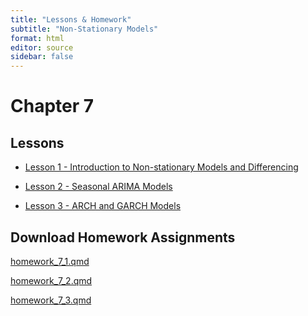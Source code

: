 ```yaml
---
title: "Lessons & Homework"
subtitle: "Non-Stationary Models"
format: html
editor: source
sidebar: false
---
```


# Chapter 7

::: {.callout-tip icon=false}

## Lessons

-   [Lesson 1 - Introduction to Non-stationary Models and Differencing](chapter_7_lesson_1.html)

-   [Lesson 2 - Seasonal ARIMA Models](chapter_7_lesson_2.html)

-   [Lesson 3 - ARCH and GARCH Models](chapter_7_lesson_3.html)

:::


::: {.callout-note icon=false}

## Download Homework Assignments

<!-- ## need to update href link to correct files when we get them -->


<a href="https://byuistats.github.io/timeseries/homework/homework_7_1.qmd.qmd" download="homework_7_1.qmd"> homework_7_1.qmd </a>

<a href="https://byuistats.github.io/timeseries/homework/homework_7_2.qmd.qmd" download="homework_7_2.qmd"> homework_7_2.qmd </a>

<a href="https://byuistats.github.io/timeseries/homework/homework_7_3.qmd.qmd" download="homework_7_3.qmd"> homework_7_3.qmd </a>

:::
